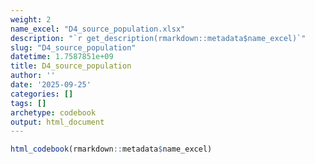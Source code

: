 ```yaml
---
weight: 2
name_excel: "D4_source_population.xlsx"
description: "`r get_description(rmarkdown::metadata$name_excel)`"
slug: "D4_source_population"
datetime: 1.7587851e+09
title: D4_source_population
author: ''
date: '2025-09-25'
categories: []
tags: []
archetype: codebook
output: html_document
---
```


```r
html_codebook(rmarkdown::metadata$name_excel)
```
